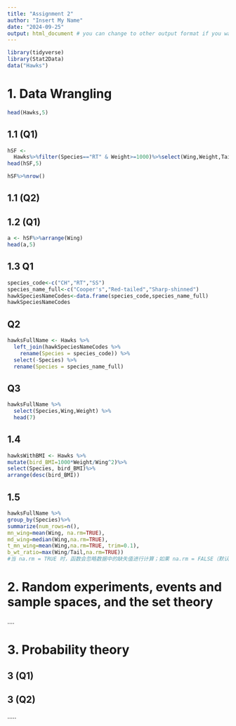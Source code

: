 ```yaml
---
title: "Assignment 2"
author: "Insert My Name"
date: "2024-09-25"
output: html_document # you can change to other output format if you want
---
```


```r
library(tidyverse)
library(Stat2Data)
data("Hawks")

```

# 1. Data Wrangling
```r
head(Hawks,5)
```
## 1.1 (Q1)   
```r

hSF <-
  Hawks%>%filter(Species=="RT" & Weight>=1000)%>%select(Wing,Weight,Tail)
head(hSF,5)

hSF%>%nrow()
```
## 1.1 (Q2)   

## 1.2 (Q1)
```r
a <- hSF%>%arrange(Wing)
head(a,5)
``` 
## 1.3 Q1
```r
species_code<-c("CH","RT","SS")
species_name_full<-c("Cooper's","Red-tailed","Sharp-shinned")
hawkSpeciesNameCodes<-data.frame(species_code,species_name_full)
hawkSpeciesNameCodes
```
## Q2
```r
hawksFullName <- Hawks %>%
  left_join(hawkSpeciesNameCodes %>%
    rename(Species = species_code)) %>%
  select(-Species) %>%
  rename(Species = species_name_full)
```
## Q3
```r
hawksFullName %>%
  select(Species,Wing,Weight) %>%
  head(7)
```


## 1.4
```r
hawksWithBMI <- Hawks %>%
mutate(bird_BMI=1000*Weight/Wing^2)%>%
select(Species, bird_BMI)%>%
arrange(desc(bird_BMI))
```
## 1.5
```r
hawksFullName %>%
group_by(Species)%>%
summarize(num_rows=n(),
mn_wing=mean(Wing, na.rm=TRUE),
md_wing=median(Wing,na.rm=TRUE),
t_mn_wing=mean(Wing,na.rm=TRUE, trim=0.1),
b_wt_ratio=max(Wing/Tail,na.rm=TRUE))
#当 na.rm = TRUE 时，函数会忽略数据中的缺失值进行计算；如果 na.rm = FALSE（默认值），则如果存在 NA，结果会返回 NA
```
# 2. Random experiments, events and sample spaces, and the set theory

....

# 3. Probability theory

## 3 (Q1)

## 3 (Q2)

.....




